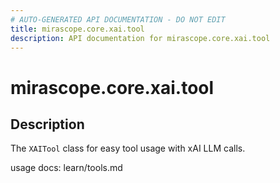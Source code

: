 ```yaml
---
# AUTO-GENERATED API DOCUMENTATION - DO NOT EDIT
title: mirascope.core.xai.tool
description: API documentation for mirascope.core.xai.tool
---
```


# mirascope.core.xai.tool

<ApiType type="Module" />

## Description

The `XAITool` class for easy tool usage with xAI LLM calls.

usage docs: learn/tools.md


